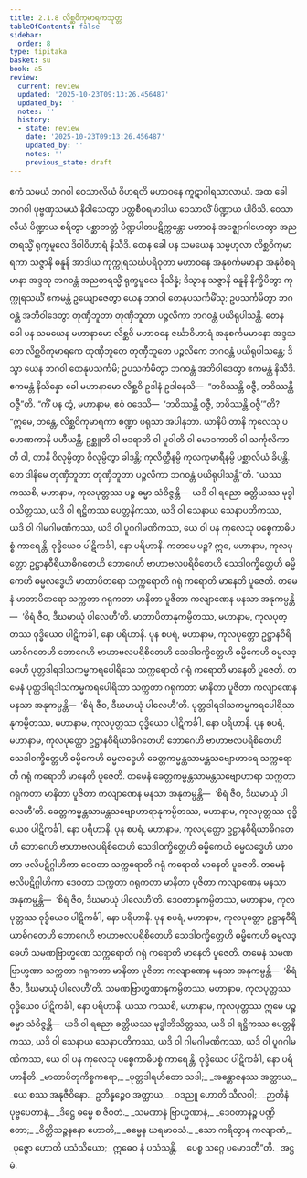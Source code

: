 ```yaml
---
title: 2.1.8 လိစ္ဆဝိကုမာရကသုတ္တ
tableOfContents: false
sidebar:
  order: 8
type: tipitaka
basket: su
book: a5
review:
  current: review
  updated: '2025-10-23T09:13:26.456487'
  updated_by: ''
  notes: ''
  history:
  - state: review
    date: '2025-10-23T09:13:26.456487'
    updated_by: ''
    notes: ''
    previous_state: draft
---
```



<ReviewStatus review={frontmatter.review} showDetails={true} />

<HypothesisAnnotation frontmatter={frontmatter} />

<DynamicBreadcrumb />

<Division number="58" book="a5" e="ch" v="16" p="66">

<Paragraph number="376" book="a5">
ဧကံ သမယံ ဘဂဝါ ဝေသာလိယံ ဝိဟရတိ မဟာဝနေ ကူဋာဂါရသာလာယံ. အထ ခေါ ဘဂဝါ ပုဗ္ဗဏှသမယံ နိဝါသေတွာ ပတ္တစီဝရမာဒါယ ဝေသာလိံ ပိဏ္ဍာယ ပါဝိသိ. ဝေသာလိယံ ပိဏ္ဍာယ စရိတွာ ပစ္ဆာဘတ္တံ ပိဏ္ဍပါတပဋိက္ကန္တော မဟာဝနံ အဇ္ဈောဂါဟေတွာ အညတရသ္မိံ ရုက္ခမူလေ ဒိဝါဝိဟာရံ နိသီဒိ.
</Paragraph>

<Paragraph number="377" book="a5">
တေန ခေါ ပန သမယေန သမ္ဗဟုလာ လိစ္ဆဝိကုမာရကာ သဇ္ဇာနိ ဓနူနိ အာဒါယ ကုက္ကုရသင်္ဃပရိဝုတာ မဟာဝနေ အနုစင်္ကမမာနာ အနုဝိစရမာနာ အဒ္ဒသု ဘဂဝန္တံ အညတရသ္မိံ ရုက္ခမူလေ နိသိန္နံ; ဒိသွာန သဇ္ဇာနိ ဓနူနိ နိက္ခိပိတွာ ကုက္ကုရသင်္ဃံ ဧကမန္တံ ဥယျောဇေတွာ ယေန ဘဂဝါ တေနုပသင်္ကမိံသု; ဥပသင်္ကမိတွာ ဘဂဝန္တံ အဘိဝါဒေတွာ တုဏှီဘူတာ တုဏှီဘူတာ ပဉ္ဇလိကာ ဘဂဝန္တံ ပယိရုပါသန္တိ.
</Paragraph>

<Paragraph number="378" book="a5">
တေန ခေါ ပန သမယေန မဟာနာမော လိစ္ဆဝိ မဟာဝနေ ဇင်္ဃာဝိဟာရံ အနုစင်္ကမမာနော အဒ္ဒသ တေ လိစ္ဆဝိကုမာရကေ တုဏှီဘူတေ တုဏှီဘူတေ ပဉ္ဇလိကေ ဘဂဝန္တံ ပယိရုပါသန္တေ; ဒိသွာ ယေန ဘဂဝါ တေနုပသင်္ကမိ; ဥပသင်္ကမိတွာ ဘဂဝန္တံ အဘိဝါဒေတွာ ဧကမန္တံ နိသီဒိ. ဧကမန္တံ နိသိန္နော ခေါ မဟာနာမော လိစ္ဆဝိ ဥဒါနံ ဥဒါနေသိ—  “ဘဝိဿန္တိ ဝဇ္ဇီ, ဘဝိဿန္တိ ဝဇ္ဇီ”တိ.
</Paragraph>

<Paragraph number="379" book="a5">
“ကိံ ပန တွံ, မဟာနာမ, ဧဝံ ဝဒေသိ—  ‘ဘဝိဿန္တိ ဝဇ္ဇီ, ဘဝိဿန္တိ ဝဇ္ဇီ’”တိ? “ဣမေ, ဘန္တေ, လိစ္ဆဝိကုမာရကာ စဏ္ဍာ ဖရုသာ အပါနုဘာ. ယာနိပိ တာနိ ကုလေသု ပဟေဏကာနိ ပဟီယန္တိ, ဥစ္ဆူတိ ဝါ ဗဒရာတိ ဝါ ပူဝါတိ ဝါ မောဒကာတိ ဝါ သင်္ကုလိကာတိ ဝါ, တာနိ ဝိလုမ္ပိတွာ ဝိလုမ္ပိတွာ ခါဒန္တိ; ကုလိတ္ထီနမ္ပိ ကုလကုမာရီနမ္ပိ ပစ္ဆာလိယံ ခိပန္တိ. တေ ဒါနိမေ တုဏှီဘူတာ တုဏှီဘူတာ ပဉ္ဇလိကာ ဘဂဝန္တံ ပယိရုပါသန္တီ”တိ.
</Paragraph>

<Paragraph number="380" book="a5">
“ယဿ ကဿစိ, မဟာနာမ, ကုလပုတ္တဿ ပဉ္စ ဓမ္မာ သံဝိဇ္ဇန္တိ—  ယဒိ ဝါ ရညော ခတ္တိယဿ မုဒ္ဓါဝသိတ္တဿ, ယဒိ ဝါ ရဋ္ဌိကဿ ပေတ္တနိကဿ, ယဒိ ဝါ သေနာယ သေနာပတိကဿ, ယဒိ ဝါ ဂါမဂါမဏိကဿ, ယဒိ ဝါ ပူဂဂါမဏိကဿ, ယေ ဝါ ပန ကုလေသု ပစ္စေကာဓိပစ္စံ ကာရေန္တိ, ဝုဒ္ဓိယေဝ ပါဋိကင်္ခါ, နော ပရိဟာနိ.
</Paragraph>

<Paragraph number="381" book="a5">
ကတမေ ပဉ္စ? ဣဓ, မဟာနာမ, ကုလပုတ္တော ဥဋ္ဌာနဝီရိယာဓိဂတေဟိ ဘောဂေဟိ ဗာဟာဗလပရိစိတေဟိ သေဒါဝက္ခိတ္တေဟိ ဓမ္မိကေဟိ ဓမ္မလဒ္ဓေဟိ မာတာပိတရော သက္ကရောတိ ဂရုံ ကရောတိ မာနေတိ ပူဇေတိ. တမေနံ မာတာပိတရော သက္ကတာ ဂရုကတာ မာနိတာ ပူဇိတာ ကလျာဏေန မနသာ အနုကမ္ပန္တိ—  ‘စိရံ ဇီဝ, ဒီဃမာယုံ ပါလေဟီ’တိ. မာတာပိတာနုကမ္ပိတဿ, မဟာနာမ, ကုလပုတ္တဿ ဝုဒ္ဓိယေဝ ပါဋိကင်္ခါ, နော ပရိဟာနိ.
</Paragraph>

<Paragraph number="382" book="a5">
ပုန စပရံ, မဟာနာမ, ကုလပုတ္တော ဥဋ္ဌာနဝီရိယာဓိဂတေဟိ ဘောဂေဟိ ဗာဟာဗလပရိစိတေဟိ သေဒါဝက္ခိတ္တေဟိ ဓမ္မိကေဟိ ဓမ္မလဒ္ဓေဟိ ပုတ္တဒါရဒါသကမ္မကရပေါရိသေ သက္ကရောတိ ဂရုံ ကရောတိ မာနေတိ ပူဇေတိ. တမေနံ ပုတ္တဒါရဒါသကမ္မကရပေါရိသာ သက္ကတာ ဂရုကတာ မာနိတာ ပူဇိတာ ကလျာဏေန မနသာ အနုကမ္ပန္တိ—  ‘စိရံ ဇီဝ, ဒီဃမာယုံ ပါလေဟီ’တိ. ပုတ္တဒါရဒါသကမ္မကရပေါရိသာနုကမ္ပိတဿ, မဟာနာမ, ကုလပုတ္တဿ ဝုဒ္ဓိယေဝ ပါဋိကင်္ခါ, နော ပရိဟာနိ.
</Paragraph>

<Paragraph number="383" book="a5">
ပုန စပရံ, မဟာနာမ, ကုလပုတ္တော ဥဋ္ဌာနဝီရိယာဓိဂတေဟိ ဘောဂေဟိ ဗာဟာဗလပရိစိတေဟိ သေဒါဝက္ခိတ္တေဟိ ဓမ္မိကေဟိ ဓမ္မလဒ္ဓေဟိ ခေတ္တကမ္မန္တသာမန္တသဗျောဟာရေ သက္ကရောတိ ဂရုံ ကရောတိ မာနေတိ ပူဇေတိ. တမေနံ ခေတ္တကမ္မန္တသာမန္တသဗျောဟာရာ သက္ကတာ ဂရုကတာ မာနိတာ ပူဇိတာ ကလျာဏေန မနသာ အနုကမ္ပန္တိ—  ‘စိရံ ဇီဝ, ဒီဃမာယုံ ပါလေဟီ’တိ. ခေတ္တကမ္မန္တသာမန္တသဗျောဟာရာနုကမ္ပိတဿ, မဟာနာမ, ကုလပုတ္တဿ ဝုဒ္ဓိယေဝ ပါဋိကင်္ခါ, နော ပရိဟာနိ.
</Paragraph>

<Paragraph number="384" book="a5">
ပုန စပရံ, မဟာနာမ, ကုလပုတ္တော ဥဋ္ဌာနဝီရိယာဓိဂတေဟိ ဘောဂေဟိ ဗာဟာဗလပရိစိတေဟိ သေဒါဝက္ခိတ္တေဟိ ဓမ္မိကေဟိ ဓမ္မလဒ္ဓေဟိ ယာဝတာ ဗလိပဋိဂ္ဂါဟိကာ ဒေဝတာ သက္ကရောတိ ဂရုံ ကရောတိ မာနေတိ ပူဇေတိ. တမေနံ ဗလိပဋိဂ္ဂါဟိကာ ဒေဝတာ သက္ကတာ ဂရုကတာ မာနိတာ ပူဇိတာ ကလျာဏေန မနသာ အနုကမ္ပန္တိ—  ‘စိရံ ဇီဝ, ဒီဃမာယုံ ပါလေဟီ’တိ. ဒေဝတာနုကမ္ပိတဿ, မဟာနာမ, ကုလပုတ္တဿ ဝုဒ္ဓိယေဝ ပါဋိကင်္ခါ, နော ပရိဟာနိ.
</Paragraph>

<Paragraph number="385" book="a5">
ပုန စပရံ, မဟာနာမ, ကုလပုတ္တော ဥဋ္ဌာနဝီရိယာဓိဂတေဟိ ဘောဂေဟိ ဗာဟာဗလပရိစိတေဟိ သေဒါဝက္ခိတ္တေဟိ ဓမ္မိကေဟိ ဓမ္မလဒ္ဓေဟိ သမဏဗြာဟ္မဏေ သက္ကရောတိ ဂရုံ ကရောတိ မာနေတိ ပူဇေတိ. တမေနံ သမဏဗြာဟ္မဏာ သက္ကတာ ဂရုကတာ မာနိတာ ပူဇိတာ ကလျာဏေန မနသာ အနုကမ္ပန္တိ—  ‘စိရံ ဇီဝ, ဒီဃမာယုံ ပါလေဟီ’တိ. သမဏဗြာဟ္မဏာနုကမ္ပိတဿ, မဟာနာမ, ကုလပုတ္တဿ ဝုဒ္ဓိယေဝ ပါဋိကင်္ခါ, နော ပရိဟာနိ.
</Paragraph>

<Paragraph number="386" book="a5">
ယဿ ကဿစိ, မဟာနာမ, ကုလပုတ္တဿ ဣမေ ပဉ္စ ဓမ္မာ သံဝိဇ္ဇန္တိ—  ယဒိ ဝါ ရညော ခတ္တိယဿ မုဒ္ဓါဘိသိတ္တဿ, ယဒိ ဝါ ရဋ္ဌိကဿ ပေတ္တနိကဿ, ယဒိ ဝါ သေနာယ သေနာပတိကဿ, ယဒိ ဝါ ဂါမဂါမဏိကဿ, ယဒိ ဝါ ပူဂဂါမဏိကဿ, ယေ ဝါ ပန ကုလေသု ပစ္စေကာဓိပစ္စံ ကာရေန္တိ, ဝုဒ္ဓိယေဝ ပါဋိကင်္ခါ, နော ပရိဟာနီတိ.
</Paragraph>

<Paragraph number="387" type="verses" book="a5">
_မာတာပိတုကိစ္စကရော,_  
_ပုတ္တဒါရဟိတော သဒါ;_  
_အန္တောဇနဿ အတ္ထာယ,_  
_ယေ စဿ အနုဇီဝိနော._  

</Paragraph>

<Paragraph number="388" type="verses" book="a5">
ဥဘိန္နဉ္စေဝ အတ္ထာယ,_  
_ဝဒညူ ဟောတိ သီလဝါ;_  
_ဉာတီနံ ပုဗ္ဗပေတာနံ,_  
_ဒိဋ္ဌေ ဓမ္မေ စ ဇီဝတံ._  

</Paragraph>

<Paragraph number="389" type="verses" book="a5">
_သမဏာနံ ဗြာဟ္မဏာနံ,_  
_ဒေဝတာနဉ္စ ပဏ္ဍိတော;_  
_ဝိတ္တိသဉ္ဇနနော ဟောတိ,_  
_ဓမ္မေန ဃရမာဝသံ._  

</Paragraph>

<Paragraph number="390" type="verses" book="a5">
_သော ကရိတွာန ကလျာဏံ,_  
_ပုဇ္ဇော ဟောတိ ပသံသိယော;_  
ဣဓေဝ နံ ပသံသန္တိ,_  
_ပေစ္စ သဂ္ဂေ ပမောဒတီ”တိ._  


</Paragraph>
</Division>

<Paragraph number="391" type="center" book="a5">
အဋ္ဌမံ.
</Paragraph>